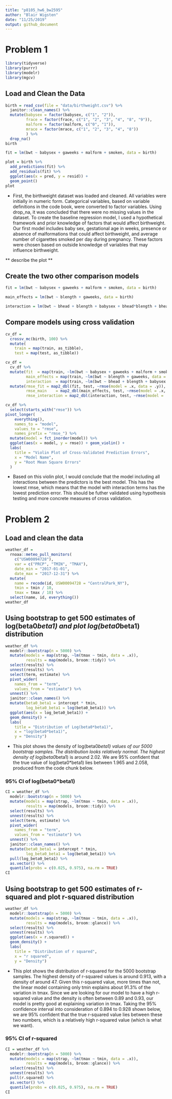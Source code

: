 ```yaml
---
title: "p8105_hw6_bw2595"
author: "Blair Wigsten"
date: "11/25/2019"
output: github_document
---
```

# Problem 1

```r
library(tidyverse)
library(purrr)
library(modelr)
library(mgcv)
```

## Load and Clean the Data

```r
birth = read_csv(file = "data/birthweight.csv") %>%
  janitor::clean_names() %>%
  mutate(babysex = factor(babysex, c("1", "2")), 
         frace = factor(frace, c("1", "2", "3", "4", "8", "9")),
         malform = factor(malform, c("0", "1")), 
         mrace = factor(mrace, c("1", "2", "3", "4", "8"))
         ) %>%
  drop_na()
birth

fit = lm(bwt ~ babysex + gaweeks + malform + smoken, data = birth)

plot = birth %>%
  add_predictions(fit) %>%
  add_residuals(fit) %>%
  ggplot(aes(x = pred, y = resid)) +
  geom_point()
plot
```

* First, the birthweight dataset was loaded and cleaned. All variables were initially in numeric form. Categorical variables, based on variable definitions in the code book, were converted to factor variables. Using drop_na, it was concluded that there were no missing values in the dataset. To create the baseline regression model, I used a hypothetical framework and prior knowledge of factors that would affect birthweight. Our first model includes baby sex, gestational age in weeks, presence or absence of malformations that could affect birthweight, and average number of cigarettes smoked per day during pregnancy. These factors were chosen based on outside knowledge of variables that may influence birthweight. 

** describe the plot **

## Create the two other comparison models

```r
fit = lm(bwt ~ babysex + gaweeks + malform + smoken, data = birth)

main_effects = lm(bwt ~ blength + gaweeks, data = birth)

interaction = lm(bwt ~ bhead + blength + babysex + bhead*blength + bhead*babysex + blength*babysex + bhead*blength*babysex, data = birth)

```

## Compare models using cross validation 

```r
cv_df =
  crossv_mc(birth, 100) %>% 
  mutate(
    train = map(train, as_tibble),
    test = map(test, as_tibble))
```

```r
cv_df = 
  cv_df %>% 
  mutate(fit  = map(train, ~lm(bwt ~ babysex + gaweeks + malform + smoken, data = .x)),
         main_effects = map(train, ~lm(bwt ~ blength + gaweeks, data = .x)),
         interaction  = map(train, ~lm(bwt ~ bhead + blength + babysex + bhead*blength + bhead*babysex + blength*babysex + bhead*blength*babysex, data = .x))) %>% 
  mutate(rmse_fit = map2_dbl(fit, test, ~rmse(model = .x, data = .y)),
         rmse_main    = map2_dbl(main_effects, test, ~rmse(model = .x, data = .y)),
         rmse_interaction = map2_dbl(interaction, test, ~rmse(model = .x, data = .y)))

cv_df %>% 
  select(starts_with("rmse")) %>% 
pivot_longer(
    everything(),
    names_to = "model", 
    values_to = "rmse",
    names_prefix = "rmse_") %>% 
  mutate(model = fct_inorder(model)) %>% 
  ggplot(aes(x = model, y = rmse)) + geom_violin() +
  labs(
    title = "Violin Plot of Cross-Validated Prediction Errors", 
    x = "Model Name", 
    y = "Root Mean Square Errors"
  )
```

* Based on this violin plot, I would conclude that the model including all interactions between the predictors is the best model. This has the lowest rmse, which means that the model with interaction terms has the lowest prediction error. This should be futher validated using hypothesis testing and more concrete measures of cross validation. 

# Problem 2

## Load and clean the data

```r
weather_df = 
  rnoaa::meteo_pull_monitors(
    c("USW00094728"),
    var = c("PRCP", "TMIN", "TMAX"), 
    date_min = "2017-01-01",
    date_max = "2017-12-31") %>%
  mutate(
    name = recode(id, USW00094728 = "CentralPark_NY"),
    tmin = tmin / 10,
    tmax = tmax / 10) %>%
  select(name, id, everything())
weather_df
```

## Using bootstrap to get 500 estimates of log(beta0*beta1) and plot log(beta0*beta1) distribution

```r
weather_df %>%
  modelr::bootstrap(n = 5000) %>%
  mutate(models = map(strap, ~lm(tmax ~ tmin, data = .x)), 
         results = map(models, broom::tidy)) %>%
  select(results) %>%
  unnest(results) %>%
  select(term, estimate) %>%
  pivot_wider(
    names_from = "term", 
    values_from = "estimate") %>%
  unnest() %>%
  janitor::clean_names() %>%
  mutate(beta0_beta1 = intercept * tmin, 
         log_beta0_beta1 = log(beta0_beta1)) %>%
  ggplot(aes(x = log_beta0_beta1)) +
  geom_density() +
  labs(
    title = "Distribution of Log(beta0*beta1)", 
    x = "log(beta0*beta1)", 
    y = "Density")
```

* This plot shows the density of log(beta0*beta1) values of our 5000 bootstrap samples. The distribution looks relatively normal. The highest density of log(beta0*beta1) is around 2.02. We are 95% confident that the true value of log(beta0*beta1) lies between 1.965 and 2.058, produced from the code chunk below. 

### 95% CI of log(beta0*beta1)

```r
CI = weather_df %>%
  modelr::bootstrap(n = 5000) %>%
  mutate(models = map(strap, ~lm(tmax ~ tmin, data = .x)), 
         results = map(models, broom::tidy)) %>%
  select(results) %>%
  unnest(results) %>%
  select(term, estimate) %>%
  pivot_wider(
    names_from = "term", 
    values_from = "estimate") %>%
  unnest() %>%
  janitor::clean_names() %>%
  mutate(beta0_beta1 = intercept * tmin, 
         log_beta0_beta1 = log(beta0_beta1)) %>%
  pull(log_beta0_beta1) %>%
  as.vector() %>%
  quantile(probs = c(0.025, 0.975), na.rm = TRUE) 
CI
```


## Using bootstrap to get 500 estimates of r-squared and plot r-squared distribution

```r
weather_df %>%
  modelr::bootstrap(n = 5000) %>%
  mutate(models = map(strap, ~lm(tmax ~ tmin, data = .x)), 
         results = map(models, broom::glance)) %>%
  select(results) %>%
  unnest(results) %>%
  ggplot(aes(x = r.squared)) +
  geom_density() +
  labs(
    title = "Distribution of r squared", 
    x = "r squared", 
    y = "Density")
```

* This plot shows the distribution of r-squared for the 5000 bootstrap samples. The highest density of r-squared values is around 0.913, with a density of around 47. Given this r-squared value, more times than not, the linear model containing only tmin explains about 91.3% of the variation in tmax. Since we are looking for our model to have a high r-squared value and the density is often between 0.89 and 0.93, our model is pretty good at explaining variation in tmax. Taking the 95% confidence interval into consideration of 0.894 to 0.928 shown below, we are 95% confident that the true r-squared value lies between these two numbers, which is a relatively high r-squared value (which is what we want).

### 95% CI of r-squared

```r
CI = weather_df %>%
  modelr::bootstrap(n = 5000) %>%
  mutate(models = map(strap, ~lm(tmax ~ tmin, data = .x)), 
         results = map(models, broom::glance)) %>%
  select(results) %>%
  unnest(results) %>%
  pull(r.squared) %>%
  as.vector() %>%
  quantile(probs = c(0.025, 0.975), na.rm = TRUE)
CI
```







